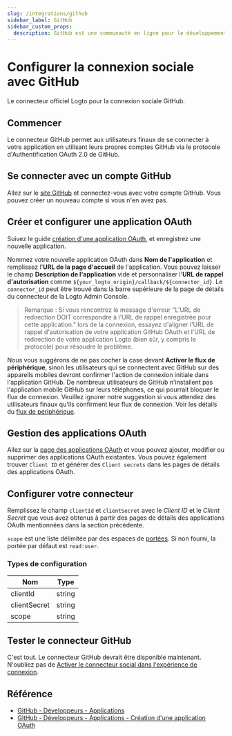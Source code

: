 ```yaml
---
slug: /integrations/github
sidebar_label: GitHub
sidebar_custom_props:
  description: GitHub est une communauté en ligne pour le développement logiciel et le contrôle de version.
---
```



# Configurer la connexion sociale avec GitHub

Le connecteur officiel Logto pour la connexion sociale GitHub.

<GuideTip />

## Commencer

Le connecteur GitHub permet aux utilisateurs finaux de se connecter à votre application en utilisant leurs propres comptes GitHub via le protocole d'Authentification OAuth 2.0 de GitHub.

## Se connecter avec un compte GitHub

Allez sur le [site GitHub](https://github.com/) et connectez-vous avec votre compte GitHub. Vous pouvez créer un nouveau compte si vous n'en avez pas.

## Créer et configurer une application OAuth

Suivez le guide [création d'une application OAuth](https://docs.github.com/en/developers/apps/building-oauth-apps/creating-an-oauth-app), et enregistrez une nouvelle application.

Nommez votre nouvelle application OAuth dans **Nom de l'application** et remplissez l'**URL de la page d'accueil** de l'application. Vous pouvez laisser le champ **Description de l'application** vide et personnaliser l'**URL de rappel d'autorisation** comme `${your_logto_origin}/callback/${connector_id}`. Le `connector_id` peut être trouvé dans la barre supérieure de la page de détails du connecteur de la Logto Admin Console.

> Remarque : Si vous rencontrez le message d'erreur "L'URL de redirection DOIT correspondre à l'URL de rappel enregistrée pour cette application." lors de la connexion, essayez d'aligner l'URL de rappel d'autorisation de votre application GitHub OAuth et l'URL de redirection de votre application Logto (bien sûr, y compris le protocole) pour résoudre le problème.

Nous vous suggérons de ne pas cocher la case devant **Activer le flux de périphérique**, sinon les utilisateurs qui se connectent avec GitHub sur des appareils mobiles devront confirmer l'action de connexion initiale dans l'application GitHub. De nombreux utilisateurs de GitHub n'installent pas l'application mobile GitHub sur leurs téléphones, ce qui pourrait bloquer le flux de connexion. Veuillez ignorer notre suggestion si vous attendez des utilisateurs finaux qu'ils confirment leur flux de connexion. Voir les détails du [flux de périphérique](https://docs.github.com/en/developers/apps/building-oauth-apps/authorizing-oauth-apps#device-flow).

## Gestion des applications OAuth

Allez sur la [page des applications OAuth](https://github.com/settings/developers) et vous pouvez ajouter, modifier ou supprimer des applications OAuth existantes.
Vous pouvez également trouver `Client ID` et générer des `Client secrets` dans les pages de détails des applications OAuth.

## Configurer votre connecteur

Remplissez le champ `clientId` et `clientSecret` avec le _Client ID_ et le _Client Secret_ que vous avez obtenus à partir des pages de détails des applications OAuth mentionnées dans la section précédente.

`scope` est une liste délimitée par des espaces de [portées](https://docs.github.com/en/apps/oauth-apps/building-oauth-apps/scopes-for-oauth-apps). Si non fourni, la portée par défaut est `read:user`.

### Types de configuration

| Nom          | Type   |
| ------------ | ------ |
| clientId     | string |
| clientSecret | string |
| scope        | string |

## Tester le connecteur GitHub

C'est tout. Le connecteur GitHub devrait être disponible maintenant. N'oubliez pas de [Activer le connecteur social dans l'expérience de connexion](/connectors/social-connectors/#enable-social-sign-in).

## Référence

- [GitHub - Développeurs - Applications](https://docs.github.com/en/developers/apps/getting-started-with-apps/about-apps)
- [GitHub - Développeurs - Applications - Création d'une application OAuth](https://docs.github.com/en/developers/apps/building-oauth-apps/creating-an-oauth-app)
